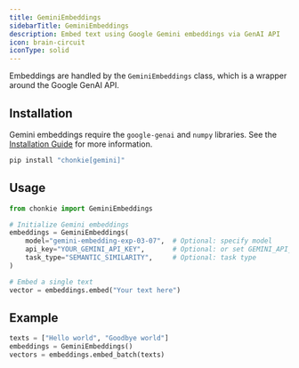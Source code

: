 ```yaml
---
title: GeminiEmbeddings
sidebarTitle: GeminiEmbeddings
description: Embed text using Google Gemini embeddings via GenAI API
icon: brain-circuit
iconType: solid
---
```


Embeddings are handled by the `GeminiEmbeddings` class, which is a wrapper around the Google GenAI API.

## Installation

Gemini embeddings require the `google-genai` and `numpy` libraries. See the [Installation Guide](/oss/installation) for more information.

```bash
pip install "chonkie[gemini]"
```

## Usage

```python
from chonkie import GeminiEmbeddings

# Initialize Gemini embeddings
embeddings = GeminiEmbeddings(
    model="gemini-embedding-exp-03-07",  # Optional: specify model
    api_key="YOUR_GEMINI_API_KEY",       # Optional: or set GEMINI_API_KEY env var
    task_type="SEMANTIC_SIMILARITY",     # Optional: task type
)

# Embed a single text
vector = embeddings.embed("Your text here")
```

## Example

```python
texts = ["Hello world", "Goodbye world"]
embeddings = GeminiEmbeddings()
vectors = embeddings.embed_batch(texts)
```
